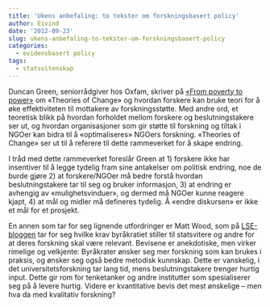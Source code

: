 ```yaml
---
title: 'Ukens anbefaling: to tekster om forskningsbasert policy'
author: Eivind
date: '2012-09-23'
slug: ukens-anbefaling-to-tekster-om-forskningsbasert-policy
categories:
  - evidensbasert policy
tags:
  - statsvitenskap
---
```


Duncan Green, seniorrådgiver hos Oxfam, skriver på [«From poverty to power»](https://oxfamblogs.org/fp2p/can-theories-of-change-help-researchers-or-their-funders-have-more-impact/) om «Theories of Change» og hvordan forskere kan bruke teori for å øke effektiviteten til mottakere av forskningsstøtte. Med andre ord, et teoretisk blikk på hvordan forholdet mellom forskere og beslutningstakere ser ut, og hvordan organisasjoner som gir støtte til forskning og tiltak i NGOer kan bidra til å «optimaliseres» NGOers forskning. «Theories of Change» ser ut til å referere til dette rammeverket for å skape endring.

I tråd med dette rammeverket foreslår Green at 1) forskere ikke har insentiver til å legge tydelig fram sine antakelser om politisk endring, noe de burde gjøre 2) at forskere/NGOer må bedre forstå hvordan beslutningstakere tar til seg og bruker informasjon, 3) at endring er avhengig av «mulighetsvinduer», og dermed må NGOer kunne reagere kjapt, 4) at mål og midler må defineres tydelig. Å «endre diskursen» er ikke et mål for et prosjekt.

En annen som tar for seg lignende utfordringer er Matt Wood, som på [LSE-bloggen](blogs.lse.ac.uk/impactofsocialsciences/2012/05/30/insider-view-relevance-political-scientists-goverment/) tar for seg hvilke krav byråkratiet stiller til  statsvitere og andre for at deres forskning skal være relevant. Bevisene er anekdotiske, men virker rimelige og velkjente: Byråkrater ønsker seg mer forskning som kan brukes i praksis, og ønsker seg også bedre metodisk kunnskap. Dette er vanskelig, i det universitetsforskning tar lang tid, mens beslutningstakere trenger hurtig input. Dette gir rom for tenketanker og andre institutter som spesialiserer seg på å levere hurtig. Videre er kvantitative bevis det mest ønskelige – men hva da med kvalitativ forskning?